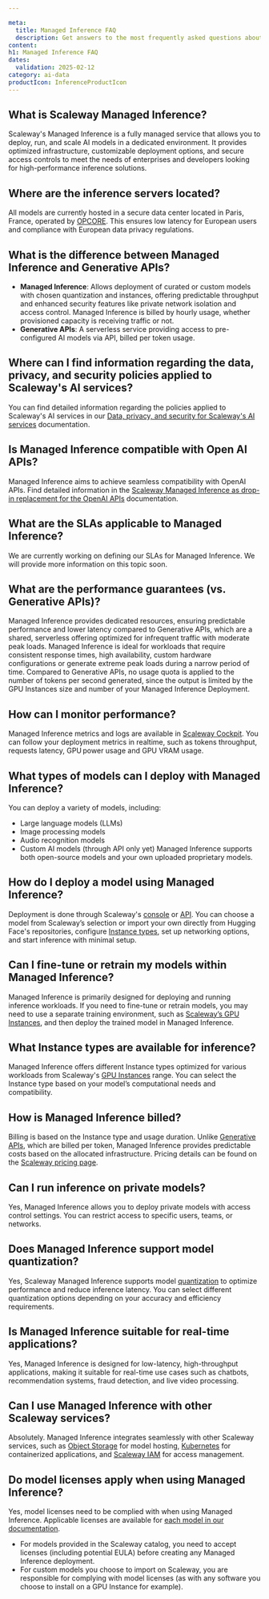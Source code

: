 ```yaml
---

meta:
  title: Managed Inference FAQ
  description: Get answers to the most frequently asked questions about Scaleway Managed Inference.
content:
h1: Managed Inference FAQ
dates:
  validation: 2025-02-12
category: ai-data
productIcon: InferenceProductIcon
---
```


## What is Scaleway Managed Inference?
Scaleway's Managed Inference is a fully managed service that allows you to deploy, run, and scale AI models in a dedicated environment.
It provides optimized infrastructure, customizable deployment options, and secure access controls to meet the needs of enterprises and developers looking for high-performance inference solutions.

## Where are the inference servers located?
All models are currently hosted in a secure data center located in Paris, France, operated by [OPCORE](https://www.opcore.com/). This ensures low latency for European users and compliance with European data privacy regulations.

## What is the difference between Managed Inference and Generative APIs?
- **Managed Inference**: Allows deployment of curated or custom models with chosen quantization and instances, offering predictable throughput and enhanced security features like private network isolation and access control. Managed Inference is billed by hourly usage, whether provisioned capacity is receiving traffic or not.
- **Generative APIs**: A serverless service providing access to pre-configured AI models via API, billed per token usage.

## Where can I find information regarding the data, privacy, and security policies applied to Scaleway's AI services?
You can find detailed information regarding the policies applied to Scaleway's AI services in our [Data, privacy, and security for Scaleway's AI services](/managed-inference/reference-content/data-privacy-security-scaleway-ai-services/) documentation.

## Is Managed Inference compatible with Open AI APIs?
Managed Inference aims to achieve seamless compatibility with OpenAI APIs. Find detailed information in the [Scaleway Managed Inference as drop-in replacement for the OpenAI APIs](/managed-inference/reference-content/openai-compatibility/) documentation.

## What are the SLAs applicable to Managed Inference?
We are currently working on defining our SLAs for Managed Inference. We will provide more information on this topic soon.

## What are the performance guarantees (vs. Generative APIs)?
Managed Inference provides dedicated resources, ensuring predictable performance and lower latency compared to Generative APIs, which are a shared, serverless offering optimized for infrequent traffic with moderate peak loads. Managed Inference is ideal for workloads that require consistent response times, high availability, custom hardware configurations or generate extreme peak loads during a narrow period of time.
Compared to Generative APIs, no usage quota is applied to the number of tokens per second generated, since the output is limited by the GPU Instances size and number of your Managed Inference Deployment.

## How can I monitor performance?
Managed Inference metrics and logs are available in [Scaleway Cockpit](https://console.scaleway.com/cockpit/overview). You can follow your deployment metrics in realtime, such as tokens throughput, requests latency, GPU power usage and GPU VRAM usage.

## What types of models can I deploy with Managed Inference?
You can deploy a variety of models, including:
* Large language models (LLMs)
* Image processing models
* Audio recognition models
* Custom AI models (through API only yet)
Managed Inference supports both open-source models and your own uploaded proprietary models.

## How do I deploy a model using Managed Inference?
Deployment is done through Scaleway's [console](https://console.scaleway.com/inference/deployments) or [API](https://www.scaleway.com/en/developers/api/inference/). You can choose a model from Scaleway’s selection or import your own directly from Hugging Face's repositories, configure [Instance types](/gpu/reference-content/choosing-gpu-instance-type/), set up networking options, and start inference with minimal setup.

## Can I fine-tune or retrain my models within Managed Inference?
Managed Inference is primarily designed for deploying and running inference workloads. If you need to fine-tune or retrain models, you may need to use a separate training environment, such as [Scaleway’s GPU Instances](/gpu/quickstart/), and then deploy the trained model in Managed Inference.

## What Instance types are available for inference?
Managed Inference offers different Instance types optimized for various workloads from Scaleway's [GPU Instances](/gpu/reference-content/choosing-gpu-instance-type/) range.
You can select the Instance type based on your model’s computational needs and compatibility.

## How is Managed Inference billed?
Billing is based on the Instance type and usage duration. Unlike [Generative APIs](/generative-apis/quickstart/), which are billed per token, Managed Inference provides predictable costs based on the allocated infrastructure.
Pricing details can be found on the [Scaleway pricing page](https://www.scaleway.com/en/pricing/model-as-a-service/#managed-inference).

## Can I run inference on private models?
Yes, Managed Inference allows you to deploy private models with access control settings. You can restrict access to specific users, teams, or networks.

## Does Managed Inference support model quantization?
Yes, Scaleway Managed Inference supports model [quantization](/managed-inference/concepts/#quantization) to optimize performance and reduce inference latency. You can select different quantization options depending on your accuracy and efficiency requirements.

## Is Managed Inference suitable for real-time applications?
Yes, Managed Inference is designed for low-latency, high-throughput applications, making it suitable for real-time use cases such as chatbots, recommendation systems, fraud detection, and live video processing.

## Can I use Managed Inference with other Scaleway services?
Absolutely. Managed Inference integrates seamlessly with other Scaleway services, such as [Object Storage](/object-storage/quickstart/) for model hosting, [Kubernetes](/kubernetes/quickstart/) for containerized applications, and [Scaleway IAM](/iam/quickstart/) for access management.

## Do model licenses apply when using Managed Inference?
Yes, model licenses need to be complied with when using Managed Inference. Applicable licenses are available for [each model in our documentation](/managed-inference/reference-content/).
- For models provided in the Scaleway catalog, you need to accept licenses (including potential EULA) before creating any Managed Inference deployment.
- For custom models you choose to import on Scaleway, you are responsible for complying with model licenses (as with any software you choose to install on a GPU Instance for example).
